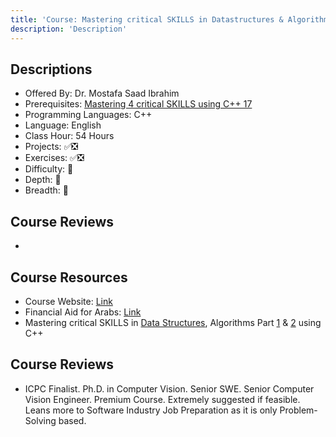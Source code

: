 ```yaml
---
title: 'Course: Mastering critical SKILLS in Datastructures & Algorithms using C++'
description: 'Description'
---
```


## Descriptions

-   Offered By: Dr. Mostafa Saad Ibrahim
-   Prerequisites: [Mastering 4 critical SKILLS using C++ 17](https://www.udemy.com/course/cpp-4skills)
-   Programming Languages: C++
-   Language: English
-   Class Hour: 54 Hours
-   Projects: ✅❎
-   Exercises: ✅❎
-   Difficulty: 🌟
-   Depth: 🌟
-   Breadth: 🌟

## Course Reviews

-

## Course Resources

-   Course Website: [Link](https://docs.google.com/spreadsheets/d/1z96ma1KiBrYmJ_cW7OQV9LAjKqyj_3QPj84ezv34LoA/edit?usp=sharing)
-   Financial Aid for Arabs: [Link](https://bit.ly/3eXXir5)
-   Mastering critical SKILLS in [Data Structures](https://www.udemy.com/course/dscpp-skills/), Algorithms Part [1](https://www.udemy.com/course/skills-algorithms-cpp/) & [2](https://www.udemy.com/course/skills-algorithms-cpp2) using C++

## Course Reviews

-   ICPC Finalist. Ph.D. in Computer Vision. Senior SWE. Senior Computer Vision Engineer. Premium Course. Extremely suggested if feasible. Leans more to Software Industry Job Preparation as it is only Problem-Solving based.
